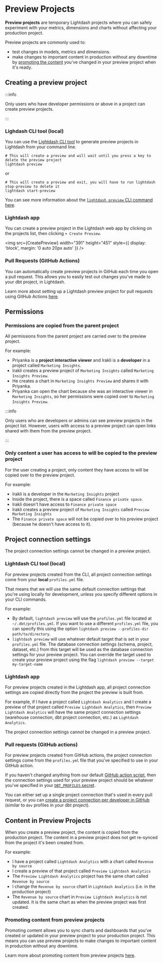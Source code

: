 
# Preview Projects

**Preview projects** are temporary Lightdash projects where you can safely experiment with your metrics, dimensions and charts without affecting your production project. 

Preview projects are commonly used to:
- test changes in models, metrics and dimensions.
- make changes to important content in production without any downtime by [promoting the content](/guides/how-to-promote-content) you've changed in your preview project when it's ready.

## Creating a preview project

:::info

Only users who have developer permissions or above in a project can create preview projects.

:::

### Lighdash CLI tool (local)

You can use the [Lightdash CLI tool](/guides/cli/how-to-install-the-lightdash-cli) to generate preview projects in Lightdash from your command line. 

```shell
# This will create a preview and will wait until you press a key to delete the preview project
lightdash preview
```

or

```shell
# This will create a preview and exit, you will have to run lightdash stop-preview to delete it
lightdash start-preview
```

You can see more information about the [`lightdash preview` CLI command here](/references/lightdash-cli#lightdash-preview).

### Lightdash app

You can create a preview project in the Lightdash web app by clicking on the projects list, then clicking `+ Create Preview`. 

<img
  src={CreatePreview}
  width="391"
  height="451"
  style={{ display: 'block', margin: '0 auto 20px auto' }}
/>

### Pull Requests (GitHub Actions)

You can automatically create preview projects in GitHub each time you open a pull request. This allows you to easily test out changes you've made to your dbt project, in Lightdash. 

Learn more about setting up a Lightdash preview project for pull requests using GitHub Actions [here](/guides/cli/how-to-use-lightdash-preview#set-up-developer-previews-on-your-pull-requests).

## Permissions

### Permissions are copied from the parent project

All permissions from the parent project are carried over to the preview project.

For example:
- Priyanka is a **project interactive viewer** and Irakli is a **developer** in a project called `Marketing Insights`. 
- Irakli creates a preview project of `Marketing Insights` called `Marketing Insights Preview`. 
- He creates a chart in `Marketing Insights Preview` and shares it with Priyanka. 
- Priyanka can open the chart because she was an interactive viewer in `Marketing Insights`, so her permissions were copied over to `Marketing Insights Preview`. 

:::info

Only users who are developers or admins can see preview projects in the project list. However, users with access to a preview project can open links shared with them from the preview project.

:::

### Only content a user has access to will be copied to the preview project

For the user creating a project, only content they have access to will be copied over to the preview project.

For example:
- Irakli is a developer in the `Marketing Insights` project 
- Inside the project, there is a space called `Finance private space`. 
- Irakli doesn't have access to `Finance private space` 
- Irakli creates a preview project of `Marketing Insights` called `Preview Marketing Insights`
- The `Finance private space` will not be copied over to his preview project (because he doesn't have access to it). 

## Project connection settings 

The project connection settings cannot be changed in a preview project.

### Lightdash CLI tool (local)

For preview projects created from the CLI, all project connection settings come from your **local** `profiles.yml` file. 

That means that we will use the same default connection settings that you're using locally for development, unless you specify different options in your CLI commands. 

For example:
- By default, `lightdash preview` will use the `profiles.yml` file located at `~/.dbt/profiles.yml`. If you want to use a different `profiles.yml` file, you can specify this using the option `lightdash preview --profiles-dir path/to/directory`.  
- `lightdash preview` will use whatever default target that is set in your `profiles.yml` file. The database connection settings (schema, project, dataset, etc.) from this target will be used as the database connection settings for your preview project. You can override the target used to create your preview project using the flag `lightdash preview --target my-target-name`  

### Lightdash app

For preview projects created in the Lightdash app, all project connection settings are copied directly from the project the preview is built from. 

For example, if I have a project called `Lightdash Analytics` and I create a preview of that project called `Preview Lightdash Analytics`, then `Preview Lightdash Analytics` will have the same project connection settings (warehouse connection, dbt project connection, etc.) as `Lightdash Analytics`.

The project connection settings cannot be changed in a preview project.

### Pull requests (GitHub actions) 

For preview projects created from GitHub actions, the project connection settings come from the `profiles.yml` file that you've specified to use in your GitHub action. 

If you haven't changed anything from our default [GitHub action script](https://github.com/lightdash/cli-actions/blob/main/start-preview.yml), then the connection settings used for your preview project should be whatever you've specified in your [`DBT_PROFILES` secret](/guides/cli/how-to-use-lightdash-preview#dbt_profiles).

You can either set up a single project connection that's used in every pull request, or you can [create a project connection per developer in GitHub](/guides/cli/how-to-use-lightdash-preview#how-to-use-the-developer-credentials-in-your-preview-project) (similar to `dev` profiles in your dbt project).

## Content in Preview Projects

When you create a preview project, the content is copied from the production project. The content in a preview project does not get re-synced from the project it's been created from. 

For example:
- I have a project called `Lightdash Analytics` with a chart called `Revenue by source` 
- I create a preview of that project called `Preview Lightdash Analytics`
- The `Preview Lightdash Analytics` project has the same chart called `Revenue by source` 
- I change the `Revenue by source` chart in `Lightdash Analytics` (i.e. in the production project)
- The `Revenue by source` chart in `Preview Lightdash Analytics` is not updated. It is the same chart as when the preview project was first created. 

### Promoting content from preview projects

Promoting content allows you to sync charts and dashboards that you've created or updated in your preview project to your production project. This means you can use preview projects to make changes to important content in production without any downtime.

Learn more about promoting content from preview projects [here](/guides/how-to-promote-content).